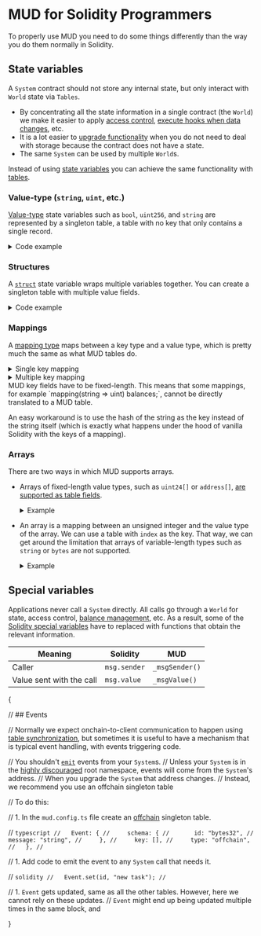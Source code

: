 
# MUD for Solidity Programmers

To properly use MUD you need to do some things differently than the way you do them normally in Solidity.

## State variables

A `System` contract should not store any internal state, but only interact with `World` state via `Tables`.

- By concentrating all the state information in a single contract (the `World`) we make it easier to apply [access control](/world/namespaces-access-control), [execute hooks when data changes](/store/store-hooks), etc.
- It is a lot easier to [upgrade functionality](/cli/deploy#upgrading-a-world) when you do not need to deal with storage because the contract does not have a state.
- The same `System` can be used by multiple `World`s.

Instead of using [state variables](https://docs.soliditylang.org/en/latest/internals/layout_in_storage.html) you can achieve the same functionality with [tables](/store/tables).

### Value-type (`string`, `uint`, etc.)

[Value-type](https://docs.soliditylang.org/en/latest/types.html#value-types) state variables such as `bool`, `uint256`, and `string` are represented by a singleton table, a table with no key that only contains a single record.

<details>

<summary>Code example</summary>

```solidity filename="Solidity" {2}
contract Example {
  string name;
}
```

```typescript filename="MUD" {6-11}
import { defineWorld } from "@latticexyz/world";

export default defineWorld({
  namespace: "app",
  tables: {
    Name: {
      schema: {
        name: "string",
      },
      key: [],
    },
  },
});
```

</details>

### Structures

A [`struct`](https://docs.soliditylang.org/en/latest/types.html#structs) state variable wraps multiple variables together. You can create a singleton table with multiple value fields.

<details>

<summary>Code example</summary>

```solidity filename="Solidity" {2-7}
contract Example {
  struct Person {
    string name;
    address personalWallet;
    uint balance;
  }
  Person deployer;
}
```

```typescript filename="MUD" {6-13}
import { defineWorld } from "@latticexyz/world";

export default defineWorld({
  namespace: "app",
  tables: {
    Deployer: {
      schema: {
        personalWallet: "address",
        balance: "uint256",
        name: "string",
      },
      key: [],
    },
  },
});
```

</details>

### Mappings

A [mapping type](https://docs.soliditylang.org/en/latest/types.html#mapping-types) maps between a key type and a value type, which is pretty much the same as what MUD tables do.

<details>

<summary>Single key mapping</summary>

```solidity filename="Solidity" {2}
contract Example {
  mapping(address => uint) public balances;
}
```

```typescript filename="MUD" {6-12}
import { defineWorld } from "@latticexyz/world";

export default defineWorld({
  namespace: "app",
  tables: {
    Balances: {
      schema: {
        owner: "address",
        balance: "uint256",
      },
      key: ["owner"],
    },
  },
});
```

</details>

<details>

<summary>Multiple key mapping</summary>

```solidity filename="Solidity" {2}
contract Example {
  mapping(address => mapping(address => uint256)) public allowances;
}
```

```typescript filename="MUD" {6-13}
import { defineWorld } from "@latticexyz/world";

export default defineWorld({
  namespace: "app",
  tables: {
    Allowances: {
      schema: {
        owner: "address",
        spender: "address",
        balance: "uint256",
      },
      key: ["owner", "spender"],
    },
  },
});
```

</details>

<Callout type="info" emoji="📝">
  MUD key fields have to be fixed-length.
  This means that some mappings, for example `mapping(string => uint) balances;`, cannot be directly translated to a MUD table.

An easy workaround is to use the hash of the string as the key instead of the string itself (which is exactly what happens under the hood of vanilla Solidity with the keys of a mapping).

</Callout>

### Arrays

There are two ways in which MUD supports arrays.

- Arrays of fixed-length value types, such as `uint24[]` or `address[]`, [are supported as table fields](https://github.com/latticexyz/mud/blob/main/packages/schema-type/src/solidity/SchemaType.sol#L108-L205).

   <details>

  {" "}

  <summary>Example</summary>

  ```solidity filename="Solidity" {2}
  contract Example {
    bool[] listOfBooleans;
  }
  ```

  ```typescript filename="MUD" {6-11}
  import { defineWorld } from "@latticexyz/world";

  export default defineWorld({
    namespace: "app",
    tables: {
      ListOfBooleans: {
        schema: {
          values: "bool[]",
        },
        key: [],
      },
    },
  });
  ```

   </details>

- An array is a mapping between an unsigned integer and the value type of the array.
  We can use a table with `index` as the key. That way, we can get around the limitation that arrays of variable-length types such as `string` or `bytes` are not supported.

    <details>

  {" "}

  <summary>Example</summary>

  ```solidity filename="Solidity" {2}
  contract Example {
    string[] listOfNames;
  }
  ```

  ```typescript filename="MUD" {6-12}
  import { defineWorld } from "@latticexyz/world";

  export default defineWorld({
    namespace: "app",
    tables: {
      ListOfNames: {
        schema: {
          index: "uint256",
          name: "string",
        },
        key: ["index"],
      },
    },
  });
  ```

    </details>

## Special variables

Applications never call a `System` directly.
All calls go through a `World` for state, access control, [balance management](/world/balance), etc.
As a result, some of the [Solidity special variables](https://docs.soliditylang.org/en/latest/units-and-global-variables.html#special-variables-and-functions) have to replaced with functions that obtain the relevant information.

| Meaning                  | Solidity     | MUD            |
| ------------------------ | ------------ | -------------- |
| Caller                   | `msg.sender` | `_msgSender()` |
| Value sent with the call | `msg.value`  | `_msgValue()`  |

{

// ## Events

// Normally we expect onchain-to-client communication to happen using [table synchronization](/guides/replicating-onchain-state), but sometimes it is useful to have a mechanism that is typical event handling, with events triggering code.

// You shouldn't [`emit`](https://docs.soliditylang.org/en/latest/contracts.html#events) events from your `System`s.
// Unless your `System` is in the [highly discouraged](/guides/best-practices/system-best-practices#avoid-the-root-namespace-if-possible) root namespace, events will come from the `System`'s address.
// When you upgrade the `System` that address changes.
// Instead, we recommend you use an offchain singleton table

// To do this:

// 1. In the `mud.config.ts` file create an [offchain](/store/tables#types-of-tables) singleton table.

// `typescript
//   Event: {
//     schema: {
//       id: "bytes32",
//       message: "string",
//     },
//     key: [],
//     type: "offchain",
//   },
//   `

// 1. Add code to emit the event to any `System` call that needs it.

// `solidity
//   Event.set(id, "new task");
//   `

// 1. `Event` gets updated, same as all the other tables. However, here we cannot rely on these updates.
// `Event` might end up being updated multiple times in the same block, and

}
